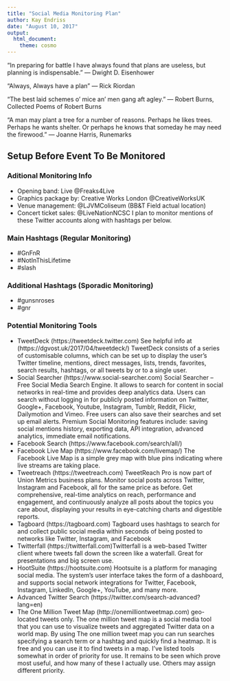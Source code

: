 ```yaml
---
title: "Social Media Monitoring Plan"
author: Kay Endriss
date: "August 10, 2017"
output: 
  html_document: 
    theme: cosmo
---
```


“In preparing for battle I have always found that plans are useless, but planning is indispensable.” 
― Dwight D. Eisenhower

“Always, Always have a plan” 
― Rick Riordan

“The best laid schemes o' mice an' men gang aft agley.” 
― Robert Burns, Collected Poems of Robert Burns

“A man may plant a tree for a number of reasons. Perhaps he likes trees. Perhaps he wants shelter. Or perhaps he knows that someday he may need the firewood.” 
― Joanne Harris, Runemarks

## Setup Before Event To Be Monitored ##

### Aditional Monitoring Info ###
* Opening band: Live @Freaks4Live
* Graphics package by: Creative Works London @CreativeWorksUK
* Venue management: @LJVMColiseum  (BB&T Field actual location)
* Concert ticket sales: @LiveNationNCSC
I plan to monitor mentions of these Twitter accounts along with hashtags per below.

### Main Hashtags (Regular Monitoring) ###
* #GnFnR
* #NotInThisLifetime
* #slash

### Additional Hashtags (Sporadic Monitoring) ###
* #gunsnroses
* #gnr


### Potential Monitoring Tools ###
* TweetDeck (https://tweetdeck.twitter.com) See helpful info at (https://dgvost.uk/2017/04/tweetdeck/) TweetDeck consists of a series of customisable columns, which can be set up to display the user's Twitter timeline, mentions, direct messages, lists, trends, favorites, search results, hashtags, or all tweets by or to a single user.
* Social Searcher (https://www.social-searcher.com) Social Searcher – Free Social Media Search Engine. It allows to search for content in social networks in real-time and provides deep analytics data. Users can search without logging in for publicly posted information on Twitter, Google+, Facebook, Youtube, Instagram, Tumblr, Reddit, Flickr, Dailymotion and Vimeo. Free users can also save their searches and set up email alerts. Premium Social Monitoring features include: saving social mentions history, exporting data, API integration, advanced analytics, immediate email notifications.
* Facebook Search (https://www.facebook.com/search/all/) 
* Facebook Live Map (https://www.facebook.com/livemap/) The Facebook Live Map is a simple grey map with blue pins indicating where live streams are taking place.
* Tweetreach (https://tweetreach.com) TweetReach Pro is now part of Union Metrics business plans. Monitor social posts across Twitter, Instagram and Facebook, all for the same price as before. Get comprehensive, real-time analytics on reach, performance and engagement, and continuously analyze all posts about the topics you care about, displaying your results in eye-catching charts and digestible reports. 
* Tagboard (https://tagboard.com) Tagboard uses hashtags to search for and collect public social media within seconds of being posted to networks like Twitter, Instagram, and Facebook
* Twitterfall (https://twitterfall.com)Twitterfall is a web-based Twitter client where tweets fall down the screen like a waterfall. Great for presentations and big screen use.
* HootSuite (https://hootsuite.com) Hootsuite is a platform for managing social media. The system’s user interface takes the form of a dashboard, and supports social network integrations for Twitter, Facebook, Instagram, LinkedIn, Google+, YouTube, and many more.
* Advanced Twitter Search (https://twitter.com/search-advanced?lang=en)
* The One Million Tweet Map (http://onemilliontweetmap.com) geo-located tweets only. The one million tweet map is a social media tool that you can use to visualize tweets and aggregated Twitter data on a world map. By using The one million tweet map you can run searches specifying a search term or a hashtag and quickly find a heatmap. It is free and you can use it to find tweets in a map.
I've listed tools somewhat in order of priority for use. It remains to be seen which prove most useful, and how many of these I actually use. Others may assign different priority.
